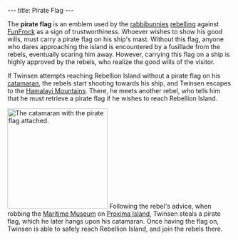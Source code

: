 ---
title: Pirate Flag
---

{{twinsunica import}}{{Infobox Item
 |image=Pirate_flag.png
 |type=component
 |critical=yes
 |magical=no
 |unique=yes
 |lba1=yes
 |lba2=
 |upgrades=no
 |rowposition=
 |columnposition=
 |effect=none
 |effectamount=
 |purpose=
 |combattype=none
 |powerlevel=none
 |rate=none
 |range=none
 |damage=none
}}

The '''pirate flag''' is an emblem used by the [[rabbibunny|rabbibunnies]] [[rebel|rebelling]] against [[FunFrock]] as a sign of trustworthiness. Whoever wishes to show his good wills, must carry a pirate flag on his ship's mast. Without this flag, anyone who dares approaching the island is encountered by a fusillade from the rebels, eventually scaring him away. However, carrying this flag on a ship is highly approved by the rebels, who realize the good wills of the visitor.

If Twinsen attempts reaching Rebellion Island without a pirate flag on his [[catamaran]], the rebels start shooting towards his ship, and Twinsen escapes to the [[Hamalayi Mountains]]. There, he meets another rebel, who tells him that he must retrieve a pirate flag if he wishes to reach Rebellion Island.

[[Image:Catamara.gif|right|225px|thumb|The [[catamaran]] with the pirate flag attached.]]
Following the rebel's advice, when robbing the [[Maritime Museum]] on [[Proxima Island]], Twinsen steals a pirate flag, which he later hangs upon his catamaran. Once having the flag on, Twinsen is able to safely reach Rebellion Island, and join the rebels there.